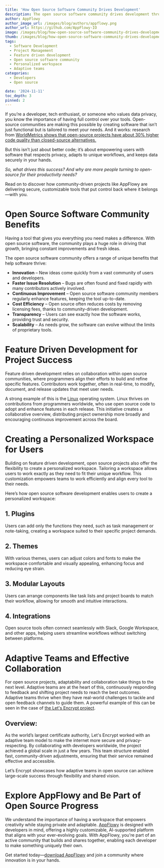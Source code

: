 ```yaml
---
title: 'How Open Source Software Community Drives Development'
description: The open source software community drives development through collaboration and shared resources. Learn how this approach is shaping team management.
author: AppFlowy
author_image_url: /images/blog/authors/appflowy.png
author_url: https://github.com/AppFlowy-IO
image: /images/blog/how-open-source-software-community-drives-development/cover.png
thumb: /images/blog/how-open-source-software-community-drives-development/thumbnail.png
tags:
  - Software Development
  - Project Management
  - Feature driven development
  - Open source software community
  - Personalized workspace
  - Adaptive teams
categories:
  - Developers
  - Open source

date: '2024-11-11'
toc_depth: 3
pinned: 2
---
```


If you’re a developer, tech enthusiast, or someone who values data privacy, you know the importance of having full control over your tools. Open-source communities are making this possible by creating software that isn’t just functional but is tailored to meet your needs. And it works: research from [WorldMetrics shows that open-source projects have about 30% higher code quality than closed-source alternatives.](https://worldmetrics.org/open-source-software-statistics/)

But this isn’t just about better code; it’s about empowering users with software that respects privacy, adapts to unique workflows, and keeps data securely in your hands.

_So, what drives this success? And why are more people turning to open-source for their productivity needs?_

Read on to discover how community-driven projects like AppFlowy are delivering secure, customizable tools that put control back where it belongs—with you.

# Open Source Software Community Benefits

Having a tool that gives you everything you need makes a difference. With open source software, the community plays a huge role in driving that growth, bringing constant improvements and fresh ideas.

The open source software community offers a range of unique benefits that help software thrive:
- **Innovation** – New ideas come quickly from a vast community of users and developers.
- **Faster Issue Resolution** – Bugs are often found and fixed rapidly with many contributors actively involved.
- **Continuous Improvement** – Open source software community members regularly enhance features, keeping the tool up-to-date.
- **Cost Efficiency** – Open source often reduces costs by removing licensing fees, thanks to community-driven development.
- **Transparency** – Users can see exactly how the software works, providing trust and security.
- **Scalability** – As needs grow, the software can evolve without the limits of proprietary tools.

# Feature Driven Development for Project Success

Feature driven development relies on collaboration within open source communities, where programmers align their efforts to build and refine specific features. Contributors work together, often in real-time, to modify, document, and release updates that meet user needs. 

A strong example of this is the [Linux](https://appflowy.io/download#Linux) operating system. Linux thrives on contributions from programmers worldwide, who use open source code to adopt and enhance features in each release. This initiative creates a collaborative overview, distributing project ownership more broadly and encouraging continuous improvement across the board.

# Creating a Personalized Workspace for Users

Building on feature driven development, open source projects also offer the flexibility to create a personalized workspace. Tailoring a workspace allows users to work exactly as they need to fit their unique workflow. This customization empowers teams to work efficiently and align every tool to their needs.

Here’s how open source software development enables users to create a personalized workspace:

## 1. Plugins

Users can add only the functions they need, such as task management or note-taking, creating a workspace suited to their specific project demands.

## 2. Themes

With various themes, users can adjust colors and fonts to make the workspace comfortable and visually appealing, enhancing focus and reducing eye strain.

## 3. Modular Layouts

Users can arrange components like task lists and project boards to match their workflow, allowing for smooth and intuitive interactions.

## 4. Integrations
Open source tools often connect seamlessly with Slack, Google Workspace, and other apps, helping users streamline workflows without switching between platforms.

# Adaptive Teams and Effective Collaboration 

For open source projects, adaptability and collaboration take things to the next level. Adaptive teams are at the heart of this, continuously responding to feedback and shifting project needs to reach the best outcomes.
Adaptive teams thrive when they have real-world challenges to tackle and open feedback channels to guide them. A powerful example of this can be seen in the case of [the Let's Encrypt project](https://www.linuxfoundation.org/resources/case-studies). 

## Overview:

As the world’s largest certificate authority, Let's Encrypt worked with an adaptive team model to make the internet more secure and privacy-respecting. By collaborating with developers worldwide, the project achieved a global scale in just a few years. This team structure enabled fast, community-driven adjustments, ensuring that their service remained effective and accessible.

Let’s Encrypt showcases how adaptive teams in open source can achieve large-scale success through flexibility and shared vision.

# Explore AppFlowy and Be Part of Open Source Progress

We understand the importance of having a workspace that empowers creativity while staying private and adaptable. [AppFlowy](https://appflowy.io/) is designed with developers in mind, offering a highly customizable, AI-supported platform that aligns with your ever-evolving goals. With AppFlowy, you're part of an active community that builds and shares together, enabling each developer to make something uniquely their own.

Get started today—[download AppFlowy](https://appflowy.io/download) and join a community where innovation is in your hands.

